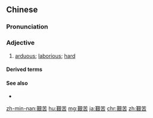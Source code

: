 {{also|艰苦}}
==Chinese==
{{zh-forms|s=艰苦}}

===Pronunciation===
{{zh-pron
|m=jiānkǔ
|c=gaan1 fu2
|h=pfs=kân-khú/kiên-khú
|ma=Zh-jianku.ogg
|mn=kan-khó͘
|cat=a
}}

===Adjective===
{{zh-adj}}

# [[arduous]]; [[laborious]]; [[hard]]

====Derived terms====
{{zh-der|艱苦奮鬥}}

====See also====
* {{zh-l|辛苦}}

{{zh-cat|Elementary}}

[[zh-min-nan:艱苦]]
[[hu:艱苦]]
[[mg:艱苦]]
[[ja:艱苦]]
[[chr:艱苦]]
[[zh:艱苦]]